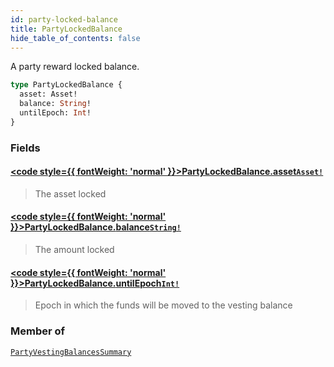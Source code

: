 ```yaml
---
id: party-locked-balance
title: PartyLockedBalance
hide_table_of_contents: false
---
```








A party reward locked balance.

```graphql
type PartyLockedBalance {
  asset: Asset!
  balance: String!
  untilEpoch: Int!
}
```


### Fields

#### [<code style={{ fontWeight: 'normal' }}>PartyLockedBalance.<b>asset</b></code>](#)<Bullet />[`Asset!`](/testnet/api/graphql/objects/asset) <Badge class="secondary" text="non-null"/> <Badge class="secondary" text="object"/>
> The asset locked
> 

#### [<code style={{ fontWeight: 'normal' }}>PartyLockedBalance.<b>balance</b></code>](#)<Bullet />[`String!`](/testnet/api/graphql/scalars/string) <Badge class="secondary" text="non-null"/> <Badge class="secondary" text="scalar"/>
> The amount locked
> 

#### [<code style={{ fontWeight: 'normal' }}>PartyLockedBalance.<b>untilEpoch</b></code>](#)<Bullet />[`Int!`](/testnet/api/graphql/scalars/int) <Badge class="secondary" text="non-null"/> <Badge class="secondary" text="scalar"/>
> Epoch in which the funds will be moved to the vesting balance
> 



### Member of

[`PartyVestingBalancesSummary`](/testnet/api/graphql/objects/party-vesting-balances-summary)  <Badge class="secondary" text="object"/>



